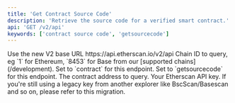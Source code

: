 ```yaml
---
title: 'Get Contract Source Code'
description: 'Retrieve the source code for a verified smart contract.'
api: 'GET /v2/api'
keywords: ['contract source code', 'getsourcecode']
---
```



<CreditChip description="Returns the Solidity source code of a verified contract" />

  <ParamField path="v2" type="string" default="v2">
    Use the new V2 base URL https://api.etherscan.io/v2/api
  </ParamField>
  <ParamField query="chainid" type="string" initialValue="1">
    Chain ID to query, eg `1` for Ethereum, `8453` for Base from our [supported chains](/development).
  </ParamField>
  <ParamField query="module" type="string" initialValue="contract">
    Set to `contract` for this endpoint.
  </ParamField>
  <ParamField query="action" type="string" initialValue="getsourcecode">
    Set to `getsourcecode` for this endpoint.
  </ParamField>
  <ParamField query="address" type="string" initialValue="0xBB9bc244D798123fDe783fCc1C72d3Bb8C189413">
    The contract address to query.
  </ParamField>
  <ParamField query="apikey" type="string">
    Your Etherscan API key. If you're still using a legacy key from another explorer like BscScan/Basescan and so on, please refer to this migration.
  </ParamField>
